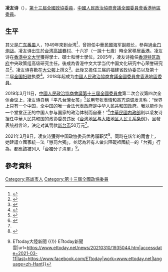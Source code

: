 {{Infobox_Person
| name = 凌友诗
| image = 
| box_width = 
| occupation = [[中国人民政治协商会议第十三届全国委员会委员名单|第十三屆全國政協委員]]，[[中國人民政治協商會議全國委員會香港地區委員|中國人民政治協商會議全國委員會香港地區委員]]
| period = 
| Sex = 女
| birth_date = {{birth_year|1962}}
| birth_place = {{ROC}}[[台湾省|台湾省]][[高雄市_(省轄市)|高雄市]]
| death_date = 
| death_place = 
| nationality = {{ROC}}（除籍）<br>{{CNHK}}
| residence = {{HKSAR}}
| religion = 
| party = [[无党派人士|无党派人士]]
| spouse = 
| relatives = 
| education = *[[香港中文大学|香港中文大学]][[學士|學士]]
*[[香港中文大学|香港中文大学]][[硕士|硕士]]
*[[香港中文大学|香港中文大学]][[博士|博士]]
| past = 
}}

'''凌友诗'''（{{bd|1962年||}}），[[第十三屆全國政協委員|第十三屆全國政協委員]]，[[中國人民政治協商會議全國委員會香港地區委員|中國人民政治協商會議全國委員會香港地區委員]]。

==生平==
其父是[[广东|广东]][[番禺縣|番禺]]人，1949年來到台湾<ref>{{cite news |title=台籍政协委员凌友诗：做中华文化使者，盼遏制“台独”邪气 |url=https://www.sohu.com/a/321426156_260616 |publisher=澎湃新聞}}</ref>，曾担任中華民國海军副舰长，參與過[[金门炮战|金门炮战]]。凌友诗出生於[[台湾|台湾]][[高雄|高雄]][[眷村|眷村]]、十六岁（一說十七歲）時全家移居[[香港|香港]]。凌友诗在[[香港中文大学|香港中文大学]]獲得學士、碩士和博士學位。2005年，凌友诗擔任[[香港特区政府|香港特区政府]]中央政策组高级研究主任。後成為香港中文大学当代中国文化研究中心荣誉研究员<ref name=BBC>{{cite news |title=凌友诗：因“声情并茂”发言而出名的台籍港区政协委员 |url=https://www.bbc.com/zhongwen/simp/chinese-news-47621219 |publisher=BBC |accessdate=2021-03-10 |archive-date=2021-06-22 |archive-url=https://web.archive.org/web/20210622032438/https://www.bbc.com/zhongwen/simp/chinese-news-47621219 |dead-url=no }}</ref>。凌友诗喜歡在[[大公報|大公報]]上撰文<ref>{{cite news |title=凌友诗：“爱国者治港”促进融入国家发展大局 |url=http://www.takungpao.com/news/232109/2021/0309/560459.html |publisher=大公網 |accessdate=2021-03-10 |archive-date=2021-03-10 |archive-url=https://web.archive.org/web/20210310105442/http://www.takungpao.com/news/232109/2021/0309/560459.html |dead-url=no }}</ref>。此後又擔任三届的福建省政协委员以及第十二届[[全国妇联|全国妇联]]执委<ref>{{cite news |title=全国十三届政协委员中华全国台湾同胞联谊会凌友诗简历 |url=http://www.lingmiao.net/Article/ShowArticle.asp?ArticleID=1616 |publisher=中新社}}</ref>。2018年起成为[[中國人民政治協商會議全國委員會香港地區委員|中國人民政治協商會議全國委員會香港地區委員]]。

2019年3月11日，[[中國人民政治協商會議第十三屆全國委員會|中國人民政治協商會議第十三屆全國委員會]]第二次会议第四次全体会议上，凌友诗自稱「平凡台灣女孩」<ref>{{cite news |title=59歲「台灣女孩」凌友詩嗆聲：用《國家統一法》對付台獨 |url=https://news.ltn.com.tw/news/politics/breakingnews/3461484 |publisher=自由時報 |accessdate=2021-03-10 |archive-date=2021-03-10 |archive-url=https://web.archive.org/web/20210310211237/https://news.ltn.com.tw/news/politics/breakingnews/3461484 |dead-url=no }}</ref>並用夸张表情和高亢语调发言称：“世界上只有一个中国，全中国的唯一合法代表政府是中华人民共和国政府。我以能作为一个堂堂正正的中国人参与国家的政治体制而自豪！”<ref>{{cite news |title=歌唱祖国：台籍委员“两会”演讲引热议 |url=https://www.dw.com/zh/%E6%AD%8C%E5%94%B1%E7%A5%96%E5%9B%BD%E5%8F%B0%E7%B1%8D%E5%A7%94%E5%91%98%E4%B8%A4%E4%BC%9A%E6%BC%94%E8%AE%B2%E5%BC%95%E7%83%AD%E8%AE%AE/a-47894330 |publisher=德國之聲 |accessdate=2021-03-10 |archive-date=2019-03-16 |archive-url=https://web.archive.org/web/20190316132320/https://www.dw.com/zh/%E6%AD%8C%E5%94%B1%E7%A5%96%E5%9B%BD%E5%8F%B0%E7%B1%8D%E5%A7%94%E5%91%98%E4%B8%A4%E4%BC%9A%E6%BC%94%E8%AE%B2%E5%BC%95%E7%83%AD%E8%AE%AE/a-47894330 |dead-url=no }}</ref>[[中華民國内政部|中華民國内政部]]則以凌友诗担任中華人民共和国的政协委员违反《[[台湾地区与大陆地区人民关系条例|台湾地区与大陆地区人民关系条例]]》，且發表统战言论，決定对其罚款[[新台币|新台币]]50万元<ref name=BBC/>。

2021年3月8日，凌友诗獲得中国政协委员优秀履职奖<ref>{{cite news |title=“台湾女孩”凌友诗等首获中国政协委员优秀履职奖 |url=https://www.zaobao.com/realtime/china/story20210310-1130249 |publisher=聯合早報}}</ref>。同時在該年的[[兩會|兩會]]上，她建議立國家統一法「懲罰台獨」，並認為若有人做出阻礙祖國統一的「台獨」行為，都應該被列入「台獨分子清單」<ref>{{Cite web|title=59歲「台灣女孩」凌友詩獲政協頒獎 建議立國家統一法「懲罰台獨」 {{!}} ETtoday大陸新聞 {{!}} ETtoday新聞雲|url=https://www.ettoday.net/news/20210310/1935044.htm|accessdate=2021-03-11|last=https://www.facebook.com/ETtoday|work=www.ettoday.net|language=zh-Hant}}</ref>。

== 參考資料 ==
{{Reflist|2}}
[[Category:高雄市人|Category:高雄市人]]
[[Category:第十三屆全國政協委員|Category:第十三屆全國政協委員]]